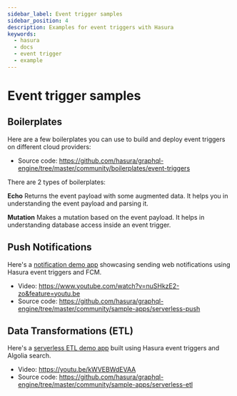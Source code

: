 ```yaml
---
sidebar_label: Event trigger samples
sidebar_position: 4
description: Examples for event triggers with Hasura
keywords:
  - hasura
  - docs
  - event trigger
  - example
---
```


# Event trigger samples

## Boilerplates

Here are a few boilerplates you can use to build and deploy event
triggers on different cloud providers:

-   Source code:
    <https://github.com/hasura/graphql-engine/tree/master/community/boilerplates/event-triggers>

There are 2 types of boilerplates:

**Echo** Returns the event payload with some augmented data. It helps
you in understanding the event payload and parsing it.

**Mutation** Makes a mutation based on the event payload. It helps in
understanding database access inside an event trigger.

## Push Notifications

Here's a [notification demo app](https://serverless-push.demo.hasura.io/) showcasing sending web
notifications using Hasura event triggers and FCM.

-   Video:
    <https://www.youtube.com/watch?v=nuSHkzE2-zo&feature=youtu.be>
-   Source code:
    <https://github.com/hasura/graphql-engine/tree/master/community/sample-apps/serverless-push>

## Data Transformations (ETL)

Here's a [serverless ETL demo app](https://serverless-etl.demo.hasura.io/) built using Hasura event
triggers and Algolia search.

-   Video: <https://youtu.be/kWVEBWdEVAA>
-   Source code:
    <https://github.com/hasura/graphql-engine/tree/master/community/sample-apps/serverless-etl>
